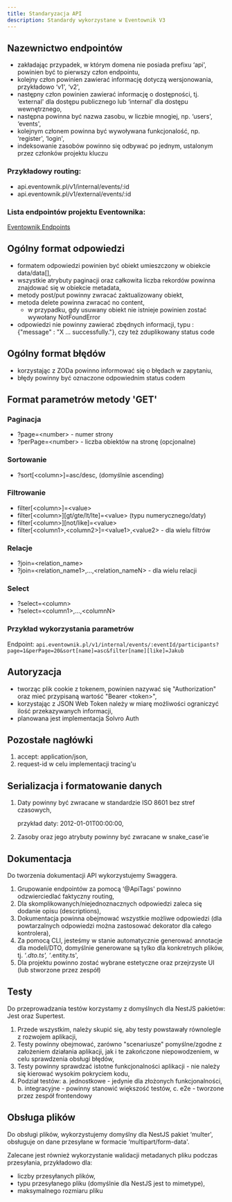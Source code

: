 ```yaml
---
title: Standaryzacja API
description: Standardy wykorzystane w Eventownik V3
---
```


## Nazewnictwo endpointów

- zakładając przypadek, w którym domena nie posiada prefixu ‘api', powinien być to pierwszy człon endpointu,
- kolejny człon powinien zawierać informację dotyczą wersjonowania, przykładowo ‘v1', ‘v2',
- następny człon powinien zawierać informację o dostępności, tj. ‘external' dla dostępu publicznego lub ‘internal' dla dostępu wewnętrznego,
- następna powinna być nazwa zasobu, w liczbie mnogiej, np. ‘users', ‘events',
- kolejnym członem powinna być wywoływana funkcjonalość, np. ‘register', ‘login',
- indeksowanie zasobów powinno się odbywać po jednym, ustalonym przez członków projektu kluczu

### Przykładowy routing:

- api.eventownik.pl/v1/internal/events/:id
- api.eventownik.pl/v1/external/events/:id

### Lista endpointów projektu Eventownika:

[Eventownik Endpoints](https://api.eventownik.solvro.pl/docs)

## Ogólny format odpowiedzi

- formatem odpowiedzi powinien być obiekt umieszczony w obiekcie data/data[],
- wszystkie atrybuty paginacji oraz całkowita liczba rekordów powinna znajdować się w obiekcie metadata,
- metody post/put powinny zwracać zaktualizowany obiekt,
- metoda delete powinna zwracać no content,
  - w przypadku, gdy usuwany obiekt nie istnieje powinien zostać wywołany NotFoundError
- odpowiedzi nie powinny zawierać zbędnych informacji, typu : \{"message" : "X … successfully."\}, czy też zduplikowany status code

## Ogólny format błędów

- korzystając z ZODa powinno informować się o błędach w zapytaniu,
- błędy powinny być oznaczone odpowiednim status codem

## Format parametrów metody 'GET'

### Paginacja

- ?page=&lt;number&gt; - numer strony
- ?perPage=&lt;number&gt; - liczba obiektów na stronę (opcjonalne)

### Sortowanie

- ?sort[&lt;column&gt;]=asc/desc, (domyślnie ascending)

### Filtrowanie

- filter[&lt;column&gt;]=&lt;value&gt;
- filter[&lt;column&gt;][gt/gte/lt/lte]=&lt;value&gt; (typu numerycznego/daty)
- filter[&lt;column&gt;][not/like]=&lt;value&gt;
- filter[&lt;column1&gt;,&lt;column2&gt;]=&lt;value1&gt;,&lt;value2&gt; - dla wielu filtrów

### Relacje

- ?join=&lt;relation_name&gt;
- ?join=&lt;relation_name1&gt;,…,&lt;relation_nameN&gt; - dla wielu relacji

### Select

- ?select=&lt;column&gt;
- ?select=&lt;column1&gt;,…,&lt;columnN&gt;

### Przykład wykorzystania parametrów

Endpoint: `api.eventownik.pl/v1/internal/events/:eventId/participants?page=1&perPage=20&sort[name]=asc&filter[name][like]=Jakub`

## Autoryzacja

- tworząc plik cookie z tokenem, powinien nazywać się "Authorization" oraz mieć przypisaną wartość "Bearer &lt;token&gt;",
- korzystając z JSON Web Token należy w miarę możliwości ograniczyć ilość przekazywanych informacji,
- planowana jest implementacja Solvro Auth

## Pozostałe nagłówki

1. accept: application/json,
2. request-id w celu implementacji tracing'u

## Serializacja i formatowanie danych

1. Daty powinny być zwracane w standardzie ISO 8601 bez stref czasowych,

   przykład daty: 2012-01-01T00:00:00,

2. Zasoby oraz jego atrybuty powinny być zwracane w snake_case'ie

## Dokumentacja

Do tworzenia dokumentacji API wykorzystujemy Swaggera.

1. Grupowanie endpointów za pomocą ‘@ApiTags' powinno odzwierciedlać faktyczny routing,
2. Dla skomplikowanych/niejednoznacznych odpowiedzi zaleca się dodanie opisu (descriptions),
3. Dokumentacja powinna obejmować wszystkie możliwe odpowiedzi (dla powtarzalnych odpowiedzi można zastosować dekorator dla całego kontrolera),
4. Za pomocą CLI, jesteśmy w stanie automatycznie generować annotacje dla modeli/DTO, domyślnie generowane są tylko dla konkretnych plików, tj. ‘_.dto.ts', ‘_.entity.ts',
5. Dla projektu powinno zostać wybrane estetyczne oraz przejrzyste UI (lub stworzone przez zespół)

## Testy

Do przeprowadzania testów korzystamy z domyślnych dla NestJS pakietów: Jest oraz Supertest.

1. Przede wszystkim, należy skupić się, aby testy powstawały równolegle z rozwojem aplikacji,
2. Testy powinny obejmować, zarówno "scenariusze" pomyślne/zgodne z założeniem działania aplikacji, jak i te zakończone niepowodzeniem, w celu sprawdzenia obsługi błędów,
3. Testy powinny sprawdzać istotne funkcjonalności aplikacji - nie należy się kierować wysokim pokryciem kodu,
4. Podział testów:
   a. jednostkowe - jedynie dla złożonych funkcjonalności,
   b. integracyjne - powinny stanowić większość testów,
   c. e2e - tworzone przez zespół frontendowy

## Obsługa plików

Do obsługi plików, wykorzystujemy domyślny dla NestJS pakiet ‘multer', obsługuje on dane przesyłane w formacie ‘multipart/form-data'.

Zalecane jest również wykorzystanie walidacji metadanych pliku podczas przesyłania, przykładowo dla:

- liczby przesyłanych plików,
- typu przesyłanego pliku (domyślnie dla NestJS jest to mimetype),
- maksymalnego rozmiaru pliku
